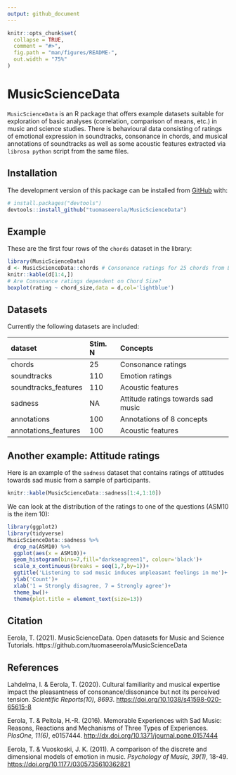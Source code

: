 ```yaml
---
output: github_document
---
```


<!-- README.md is generated from README.Rmd. Please edit that file -->

```r
knitr::opts_chunk$set(
  collapse = TRUE,
  comment = "#>",
  fig.path = "man/figures/README-",
  out.width = "75%"
)
```

# MusicScienceData

<!-- badges: start -->
<!-- badges: end -->

`MusicScienceData` is an R package that offers example datasets suitable for exploration of basic analyses (correlation, comparison of means, etc.) in music and science studies. There is behavioural data consisting of ratings of emotional expression in soundtracks, consonance in chords, and musical annotations of soundtracks as well as some acoustic features extracted via `librosa python` script from the same files.

## Installation

The development version of this package can be installed from [GitHub](https://github.com/) with:

``` r
# install.packages("devtools")
devtools::install_github("tuomaseerola/MusicScienceData")
```
## Example

These are the first four rows of the `chords` dataset in the library:

```r
library(MusicScienceData)
d <- MusicScienceData::chords # Consonance ratings for 25 chords from Lahdelma & Eerola 2020
knitr::kable(d[1:4,])
# Are Consonance ratings dependent on Chord Size?
boxplot(rating ~ chord_size,data = d,col='lightblue')
```

## Datasets

Currently the following datasets are included:

| dataset             | Stim. N|Concepts                | Study                  |
| :------------------ | :----- |:-----------------------|
| chords              | 25     |Consonance ratings      | Lahdelma & Eerola 2020 |
| soundtracks         | 110    |Emotion ratings         | Eerola & Vuoskoski 2011|
| soundtracks_features| 110    |Acoustic features       | Related to soundtracks|
| sadness             | NA     | Attitude ratings towards sad music| Eerola & Peltola 2016  |
| annotations         | 100    | Annotations of 8 concepts | Unpublished data       |
| annotations_features| 100    | Acoustic features      | Unpublished        |

## Another example: Attitude ratings

Here is an example of the `sadness` dataset that contains ratings of attitudes towards sad music from a sample of participants.
```r
knitr::kable(MusicScienceData::sadness[1:4,1:10])
```

We can look at the distribution of the ratings to one of the questions (ASM10 is the item 10):

```r
library(ggplot2)
library(tidyverse)
MusicScienceData::sadness %>% 
  drop_na(ASM10) %>%
  ggplot(aes(x = ASM10))+
  geom_histogram(bins=7,fill="darkseagreen1", colour='black')+
  scale_x_continuous(breaks = seq(1,7,by=1))+ 
  ggtitle('Listening to sad music induces unpleasant feelings in me')+
  ylab('Count')+
  xlab('1 = Strongly disagree, 7 = Strongly agree')+
  theme_bw()+
  theme(plot.title = element_text(size=13))
```

## Citation
Eerola, T. (2021). MusicScienceData. Open datasets for Music and Science Tutorials. https://github.com/tuomaseerola/MusicScienceData


## References

Lahdelma, I. & Eerola, T. (2020). Cultural familiarity and musical expertise impact the pleasantness of consonance/dissonance but not its perceived tension. _Scientific Reports(10), 8693_. [https://doi.org/10.1038/s41598-020-65615-8](https://doi.org/10.1038/s41598-020-65615-8)

Eerola, T. & Peltola, H.-R. (2016). Memorable Experiences with Sad Music: Reasons, Reactions and Mechanisms of Three Types of Experiences. _PlosOne, 11(6)_, e0157444. [http://dx.doi.org/10.1371/journal.pone.0157444](http://dx.doi.org/10.1371/journal.pone.0157444)

Eerola, T. & Vuoskoski, J. K. (2011). A comparison of the discrete and dimensional models of emotion in music. _Psychology of Music, 39(1)_, 18-49. [https://doi.org/10.1177/0305735610362821](https://doi.org/10.1177/0305735610362821)
